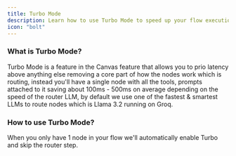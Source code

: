 ```yaml
---
title: Turbo Mode
description: Learn how to use Turbo Mode to speed up your flow execution in the Canvas feature.
icon: "bolt"
---
```


### What is Turbo Mode?

Turbo Mode is a feature in the Canvas feature that allows you to prio latency above anything else removing a core part of how the nodes work which is routing, instead you'll have a single node with all the tools, prompts attached to it saving about 100ms - 500ms on average depending on the speed of the router LLM, by default we use one of the fastest & smartest LLMs to route nodes which is Llama 3.2 running on Groq.

### How to use Turbo Mode?

When you only have 1 node in your flow we'll automatically enable Turbo and skip the router step.